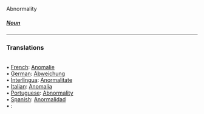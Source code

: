 Abnormality <BR><H5>[[Noun]]</H5> 
<HR> <P> <H3>Translations</H3><BR>• [[French]]: [[Anomalie]]<BR>• [[German]]: [[Abweichung]]<BR>• [[Interlingua]]: [[Anormalitate]]<BR>• [[Italian]]: [[Anomalia]]<BR>• [[Portuguese]]: [[Abnormality]]<BR>• [[Spanish]]: [[Anormalidad]]<BR>• [[]]: [[]]